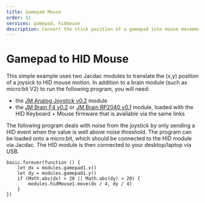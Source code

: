 ```yaml
---
title: Gamepad Mouse
order: 51
services: gamepad, hidmouse
description: Convert the stick position of a gamepad into mouse movements.
---
```


# Gamepad to HID Mouse

This simple example uses two Jacdac modules to translate the (x,y)
position of a joysick to HID mouse motion. In addition to a brain
module (such as micro:bit V2) to run the following program, you will
need:
- the [JM Analog Joystick v0.2](/devices/microsoft-research/jmanalogjoystick44v02) module
- the [JM Brain F4 v0.2](/devices/microsoft-research/jmbrainf441v02) or [JM Brain RP2040 v0.1](/devices/microsoft-research/jmbrainrp204059v01) module,
  loaded with the HID Keyboard + Mouse firmware that is available via the same links
  
The following program deals with noise from the joystick by only sending
a HID event when the value is well above noise threshold. The program can be loaded 
onto a micro:bit, which should be connected to the HID module via
Jacdac. The HID module is then connected to your desktop/laptop via USB. 

```blocks
basic.forever(function () {
    let dx = modules.gamepad1.x()
    let dy = modules.gamepad1.y()
    if (Math.abs(dx) > 20 || Math.abs(dy) > 20) {
        modules.hidMouse1.move(dx / 4, dy / 4)
    }
})
```